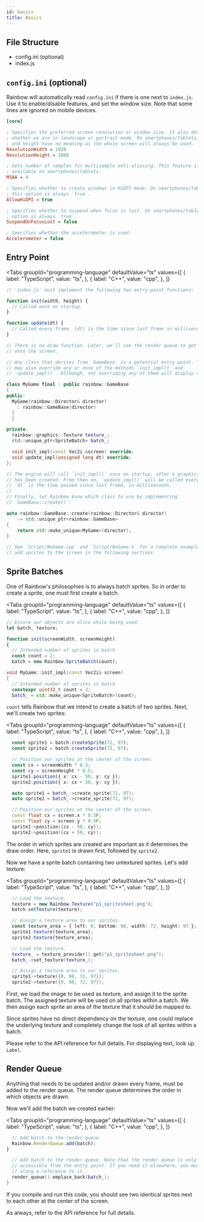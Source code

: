 ```yaml
---
id: basics
title: Basics
---
```



## File Structure

* config.ini (optional)
* index.js

## `config.ini` (optional)

Rainbow will automatically read `config.ini` if there is one next to `index.js`.
Use it to enable/disable features, and set the window size. Note that some lines
are ignored on mobile devices.

```ini
[core]

; Specifies the preferred screen resolution or window size. It also determines
; whether we are in landscape or portrait mode. On smartphones/tablets, width
; and height have no meaning as the whole screen will always be used.
ResolutionWidth = 1920
ResolutionHeight = 1080

; Sets number of samples for multisample anti-aliasing. This feature is not
; available on smartphones/tablets.
MSAA = 4

; Specifies whether to create windows in HiDPI mode. On smartphones/tablets,
; this option is always `true`.
AllowHiDPI = true

; Specifies whether to suspend when focus is lost. On smartphones/tablets, this
; option is always `true`.
SuspendOnFocusLost = false

; Specifies whether the accelerometer is used.
Accelerometer = false
```

## Entry Point

<Tabs
  groupId="programming-language"
  defaultValue="ts"
  values={[
    { label: "TypeScript", value: "ts", },
    { label: "C++", value: "cpp", },
  ]}
>
<TabItem value="ts">

```typescript
// 'index.js' must implement the following two entry-point functions:

function init(width, height) {
  // Called once on startup.
}

function update(dt) {
  // Called every frame. |dt| is the time since last frame in milliseconds.
}

// There is no draw function. Later, we'll use the render queue to get things
// onto the screen.
```

</TabItem>
<TabItem value="cpp">

```cpp
// Any class that derives from `GameBase` is a potential entry point. The class
// may also override any or none of the methods `init_impl()` and
// `update_impl()`. Although, not overriding any of them will display nothing.

class MyGame final : public rainbow::GameBase
{
public:
  MyGame(rainbow::Director& director)
    : rainbow::GameBase(director)
  {
  }

private:
  rainbow::graphics::Texture texture_;
  std::unique_ptr<SpriteBatch> batch_;

  void init_impl(const Vec2i &screen) override;
  void update_impl(unsigned long dt) override;
};

// The engine will call `init_impl()` once on startup, after a graphics context
// has been created. From then on, `update_impl()` will be called every frame.
// `dt` is the time passed since last frame, in milliseconds.
//
// Finally, let Rainbow know which class to use by implementing
// `GameBase::create()`:

auto rainbow::GameBase::create(rainbow::Director& director)
    -> std::unique_ptr<rainbow::GameBase>
{
    return std::make_unique<MyGame>(director);
}

// See `Script/NoGame.cpp` and `Script/NoGame.h` for a complete example. We will
// add sprites to the screen in the following sections.
```

</TabItem>
</Tabs>

## Sprite Batches

One of Rainbow's philosophies is to always batch sprites. So in order to create
a sprite, one must first create a batch.

<Tabs
  groupId="programming-language"
  defaultValue="ts"
  values={[
    { label: "TypeScript", value: "ts", },
    { label: "C++", value: "cpp", },
  ]}
>
<TabItem value="ts">

```typescript
// Ensure our objects are alive while being used.
let batch, texture;

function init(screenWidth, screenHeight)
{
  // Intended number of sprites in batch
  const count = 2;
  batch = new Rainbow.SpriteBatch(count);
```

</TabItem>
<TabItem value="cpp">

```cpp
void MyGame::init_impl(const Vec2i& screen)
{
  // Intended number of sprites in batch
  constexpr uint32_t count = 2;
  batch_ = std::make_unique<SpriteBatch>(count);
```

</TabItem>
</Tabs>

`count` tells Rainbow that we intend to create a batch of two sprites. Next,
we'll create two sprites:

<Tabs
  groupId="programming-language"
  defaultValue="ts"
  values={[
    { label: "TypeScript", value: "ts", },
    { label: "C++", value: "cpp", },
  ]}
>
<TabItem value="ts">

```typescript
  const sprite1 = batch.createSprite(72, 97);
  const sprite2 = batch.createSprite(72, 97);

  // Position our sprites at the center of the screen.
  const cx = screenWidth * 0.5;
  const cy = screenHeight * 0.5;
  sprite1.position({ x: cx - 50, y: cy });
  sprite2.position({ x: cx + 50, y: cy });
```

</TabItem>
<TabItem value="cpp">

```cpp
  auto sprite1 = batch_->create_sprite(72, 97);
  auto sprite2 = batch_->create_sprite(72, 97);

  // Position our sprites at the center of the screen.
  const float cx = screen.x * 0.5F;
  const float cy = screen.y * 0.5F;
  sprite1->position({cx - 50, cy});
  sprite2->position({cx + 50, cy});
```

</TabItem>
</Tabs>

The order in which sprites are created are important as it determines the draw
order. Here, `sprite1` is drawn first, followed by `sprite2`.

Now we have a sprite batch containing two untextured sprites. Let's add texture:

<Tabs
  groupId="programming-language"
  defaultValue="ts"
  values={[
    { label: "TypeScript", value: "ts", },
    { label: "C++", value: "cpp", },
  ]}
>
<TabItem value="ts">

```typescript
  // Load the texture.
  texture = new Rainbow.Texture("p1_spritesheet.png");
  batch.setTexture(texture);

  // Assign a texture area to our sprites.
  const texture_area = { left: 0, bottom: 98, width: 72, height: 97 };
  sprite1.texture(texture_area);
  sprite2.texture(texture_area);
```

</TabItem>
<TabItem value="cpp">

```cpp
  // Load the texture.
  texture_ = texture_provider().get("p1_spritesheet.png");
  batch_->set_texture(texture_);

  // Assign a texture area to our sprites.
  sprite1->texture({0, 98, 72, 97});
  sprite2->texture({0, 98, 72, 97});
```

</TabItem>
</Tabs>

First, we load the image to be used as texture, and assign it to the sprite
batch. The assigned texture will be used on all sprites within a batch. We then
assign each sprite an area of the texture that it should be mapped to.

Since sprites have no direct dependency on the texture, one could replace the
underlying texture and completely change the look of all sprites within a batch.

Please refer to the API reference for full details. For displaying text, look up
`Label`.

## Render Queue

Anything that needs to be updated and/or drawn every frame, must be added to the
render queue. The render queue determines the order in which objects are drawn.

Now we'll add the batch we created earlier:

<Tabs
  groupId="programming-language"
  defaultValue="ts"
  values={[
    { label: "TypeScript", value: "ts", },
    { label: "C++", value: "cpp", },
  ]}
>
<TabItem value="ts">

```typescript
  // Add batch to the render queue.
  Rainbow.RenderQueue.add(batch);
}
```

</TabItem>
<TabItem value="cpp">

```cpp
  // Add batch to the render queue. Note that the render queue is only
  // accessible from the entry point. If you need it elsewhere, you must pass
  // along a reference to it.
  render_queue().emplace_back(batch_);
}
```

</TabItem>
</Tabs>

If you compile and run this code, you should see two identical sprites next to
each other at the center of the screen.

As always, refer to the API reference for full details.
